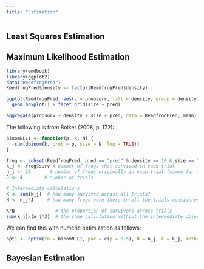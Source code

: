 ```yaml
---
title: "Estimation"
---
```


## Least Squares Estimation


## Maximum Likelihood Estimation

```r
library(emdbook)
library(ggplot2)
data("ReedfrogPred")
ReedfrogPred$density <- factor(ReedfrogPred$density)
```

```r
ggplot(ReedfrogPred, aes(y = propsurv, fill = density, group = density)) + 
  geom_boxplot() + facet_grid(size ~ pred)
```

```r
aggregate(propsurv ~ density + size + pred, data = ReedfrogPred, mean)
```


The following is from Bolker (2008, p. 172):
```r
binomNLL1 <- function(p, k, N) {
  -sum(dbinom(k, prob = p, size = N, log = TRUE))
}
```


```r
frog <- subset(ReedfrogPred, pred == "pred" & density == 10 & size == "small")
k_j <- frog$surv # number of frogs that survived in each trial
n_j <- 10       # number of frogs originally in each trial (samme for all here)
J <- 4        # number of trials

# Intermediate calculations
K <- sum(k_j)  # how many survived acrass all trials?
N <- n_j*J     # how many frogs were there in all the trials considered here?

K/N               # the proportion of survivors across trials
sum(k_j)/(n_j*J)  # the same calculation without the intermediate objects. 
```
We can find this with numeric optimization as follows:
```r
opt1 <- optim(fn = binomNLL1, par = c(p = 0.5), N = n_j, k = k_j, method = "BFGS")
```
## Bayesian Estimation


